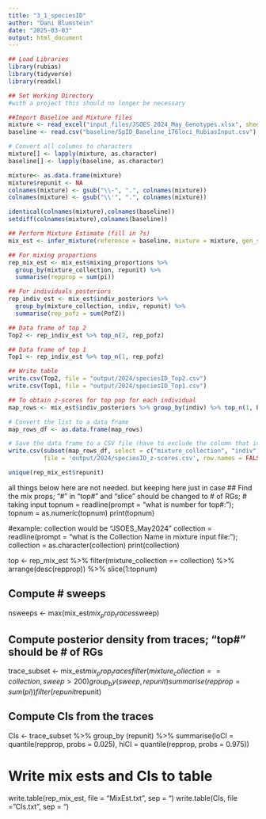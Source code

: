 ---
title: "3_1_speciesID"
author: "Dani Blumstein"
date: "2025-03-03"
output: html_document
---

```{r}
## Load Libraries
library(rubias)
library(tidyverse)
library(readxl)

## Set Working Directory
#with a project this should no longer be necessary

##Import Baseline and Mixture files
mixture <- read_excel("input_files/JSOES_2024_May_Genotypes.xlsx", sheet = "SpID176") #this is all that needs to be edited
baseline <- read.csv("baseline/SpID_Baseline_176loci_RubiasInput.csv")

# Convert all columns to characters
mixture[] <- lapply(mixture, as.character)
baseline[] <- lapply(baseline, as.character)

mixture<- as.data.frame(mixture)
mixture$repunit <- NA
colnames(mixture) <- gsub("\\-", ".", colnames(mixture))
colnames(mixture) <- gsub("\\'", ".", colnames(mixture))

identical(colnames(mixture),colnames(baseline))
setdiff(colnames(mixture),colnames(baseline))

## Perform Mixture Estimate (fill in ?s)
mix_est <- infer_mixture(reference = baseline, mixture = mixture, gen_start_col = 5)

## For mixing proportions
rep_mix_est <- mix_est$mixing_proportions %>% 
  group_by(mixture_collection, repunit) %>%
  summarise(repprop = sum(pi))

## For individuals posteriors
rep_indiv_est <- mix_est$indiv_posteriors %>%
  group_by(mixture_collection, indiv, repunit) %>%
  summarise(rep_pofz = sum(PofZ))

## Data frame of top 2
Top2 <- rep_indiv_est %>% top_n(2, rep_pofz)

## Data frame of top 1
Top1 <- rep_indiv_est %>% top_n(1, rep_pofz)

## Write table
write.csv(Top2, file = "output/2024/speciesID_Top2.csv")
write.csv(Top1, file = "output/2024/speciesID_Top1.csv")

## To obtain z-scores for top pop for each individual
map_rows <- mix_est$indiv_posteriors %>% group_by(indiv) %>% top_n(1, PofZ) %>% ungroup()

# Convert the list to a data frame
map_rows_df <- as.data.frame(map_rows)

# Save the data frame to a CSV file (have to exclude the column that is still a list)
write.csv(subset(map_rows_df, select = c("mixture_collection", "indiv", "repunit", "collection", "PofZ", "log_likelihood", "z_score", "n_non_miss_loci")), 
          file = 'output/2024/speciesID_z-scores.csv', row.names = FALSE) #edit output file name 

unique(rep_mix_est$repunit)
```

all things below here are not needed. but keeping here just in case
## Find the mix props; "#" in "top#" and "slice" should be changed to # of RGs; 
# taking input
topnum = readline(prompt = "what is number for top#: ");
topnum = as.numeric(topnum)
print(topnum)

#example: collection would be "JSOES_May2024"
collection = readline(prompt = "what is the Collection Name in mixture input file: ");
collection = as.character(collection)
print(collection)

top <- rep_mix_est %>%
  filter(mixture_collection == collection) %>%
  arrange(desc(repprop)) %>%
  slice(1:topnum)

## Compute # sweeps
nsweeps <- max(mix_est$mix_prop_traces$sweep)

## Compute posterior density from traces; "top#" should be # of RGs
trace_subset <- mix_est$mix_prop_traces %>% 
  filter(mixture_collection == collection, sweep > 200) %>% 
  group_by(sweep, repunit) %>% 
  summarise(repprop = sum(pi)) %>% 
  filter(repunit %in% top$repunit)

## Compute CIs from the traces
CIs <- trace_subset %>% 
  group_by (repunit) %>% 
  summarise(loCI = quantile(repprop, probs = 0.025), hiCI = quantile(repprop, probs = 0.975))


# Write mix ests and CIs to table
write.table(rep_mix_est, file = "MixEst.txt", sep = "\t")
write.table(CIs, file = "CIs.txt", sep = "\t")


